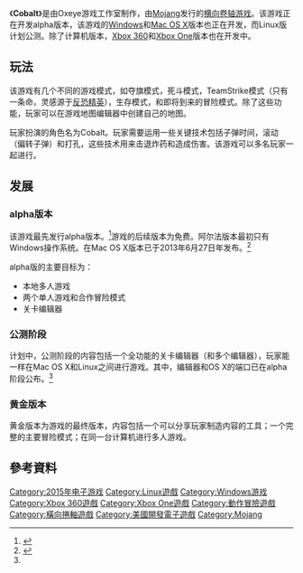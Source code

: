 {{NoteTA
| G1=Games
}}
{{Infobox VG
| title = Cobalt
| image =
| developer = Oxeye Game Studio<br />[[Fatshark|Fatshark]] (Xbox 360和Xbox One版本)
| publisher = [[Mojang|Mojang]]<ref>{{cite web|url= http://pc.ign.com/articles/118/1188887p1.html|title= Minecraft Dev to Publish Cobalt|publisher= [[IGN|IGN]]|last= Reilly|first= Jim|date= 2011-08-18|accessdate= 2012-02-03|archive-date= 2011-09-07|archive-url= https://web.archive.org/web/20110907185308/http://pc.ign.com/articles/118/1188887p1.html|dead-url= no}}</ref>
| composer = Anosou Music (Mattias Häggström Gerdt)
| platforms = [[Microsoft_Windows|Microsoft Windows]]、[[OS_X|OS X]]、[[Linux|Linux]]、[[Xbox_360|Xbox 360]]、[[Xbox_One|Xbox One]]<ref>{{cite web | url = http://www.gamespot.com/news/mojangs-cobalt-coming-to-xbox-360-xbox-one-6413212 | title = Mojang's Cobalt coming to Xbox 360, Xbox One | last = Makuch | first = Eddie | publisher = [[GameSpot|GameSpot]] | date = 2013-08-20 | accessdate = 2013-08-20 | archive-date = 2013-08-20 | archive-url = https://web.archive.org/web/20130820110700/http://www.gamespot.com/news/mojangs-cobalt-coming-to-xbox-360-xbox-one-6413212 | dead-url = no }}</ref>
| released = 2015年10月<ref>{{cite web|url=http://www.gameinformer.com/b/news/archive/2015/08/04/cobalt-is-an-action-platformer-team-up-between-mojang-and-oxeye.aspx|title=Cobalt Is An Action-Platformer Team-Up Between Mojang and Oxeye|first=Mike|last=Futter|work=[[Game_Informer|Game Informer]]|date=August 4, 2015|accessdate=August 4, 2015|archive-date=2015-09-24|archive-url=https://web.archive.org/web/20150924124558/http://www.gameinformer.com/b/news/archive/2015/08/04/cobalt-is-an-action-platformer-team-up-between-mojang-and-oxeye.aspx|dead-url=no}}</ref>
| genre = [[动作游戏|动作]]
| modes = 单人、多人
}}

《'''Cobalt'''》是由Oxeye游戏工作室制作，由[[Mojang|Mojang]]发行的[[横向卷轴游戏|横向卷轴游戏]]。该游戏正在开发alpha版本，该游戏的[[Windows|Windows]]和[[Mac_OS_X|Mac OS X]]版本也正在开发，而Linux版计划公测。除了计算机版本，[[Xbox_360|Xbox 360]]和[[Xbox_One|Xbox One]]版本也在开发中。

== 玩法 ==

该游戏有几个不同的游戏模式，如夺旗模式，死斗模式，TeamStrike模式（只有一条命，灵感源于[[反恐精英|反恐精英]]），生存模式，和即将到来的冒险模式。除了这些功能，玩家可以在游戏地图编辑器中创建自己的地图。

玩家扮演的角色名为Cobalt。玩家需要运用一些关键技术包括子弹时间，滚动（偏转子弹）和打孔，这些技术用来击退炸药和造成伤害。该游戏可以多名玩家一起进行。

== 发展 ==

=== alpha版本 ===

该游戏最先发行alpha版本。<ref name="playcobalt.com">{{cite web|publisher=Oxeye Games|date=2011-12-19|url=http://playcobalt.com/|title=Official Cobalt Website|work=Cobalt Website|accessdate=2012-02-14|archive-date=2015-12-08|archive-url=https://web.archive.org/web/20151208153757/http://www.playcobalt.com/|dead-url=no}}</ref>游戏的后续版本为免费。阿尔法版本最初只有Windows操作系统。在Mac OS X版本已于2013年6月27日年发布。<ref>{{cite web|last=Kaplan|first=Daniel|date=2013-06-27|url=https://mojang.com/2013/06/cobalt-now-got-mac-support-in-v121/|title=Cobalt now got Mac support in v121!|publisher=[[Mojang|Mojang]]|accessdate=2013-08-20|archive-date=2013-08-08|archive-url=https://web.archive.org/web/20130808195314/https://mojang.com/2013/06/cobalt-now-got-mac-support-in-v121/|dead-url=no}}</ref>

alpha版的主要目标为：
* 本地多人游戏
* 两个单人游戏和合作冒险模式
* 关卡编辑器

=== 公测阶段 ===

计划中，公测阶段的内容包括一个全功能的关卡编辑器（和多个编辑器），玩家能一样在Mac OS X和Linux之间进行游戏。其中，编辑器和OS X的端口已在alpha阶段公布。<ref name="playcobalt.com" />

=== 黄金版本 ===

黄金版本为游戏的最终版本，内容包括一个可以分享玩家制造内容的工具；一个完整的主要冒险模式；在同一台计算机进行多人游戏。

== 參考資料 ==
{{Reflist}}

{{Mojang}}

{{DEFAULTSORT:Cobalt}}
[[Category:2015年电子游戏|Category:2015年电子游戏]]
[[Category:Linux遊戲|Category:Linux遊戲]]
[[Category:Windows游戏|Category:Windows游戏]]
[[Category:Xbox_360遊戲|Category:Xbox 360遊戲]]
[[Category:Xbox_One遊戲|Category:Xbox One遊戲]]
[[Category:動作冒險遊戲|Category:動作冒險遊戲]]
[[Category:橫向捲軸遊戲|Category:橫向捲軸遊戲]]
[[Category:美國開發電子遊戲|Category:美國開發電子遊戲]]
[[Category:Mojang|Category:Mojang]]